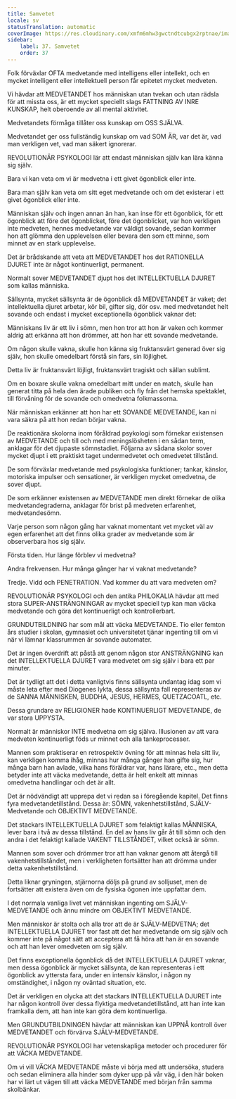 ```yaml
---
title: Samvetet
locale: sv
statusTranslation: automatic
coverImage: https://res.cloudinary.com/xmfm6mhw3gwctndtcubgx2rptnae/image/upload/v1740337243/small_cover_educacion_fundamental_a051170f1c.webp
sidebar:
    label: 37. Samvetet
    order: 37
---
```

Folk förväxlar OFTA medvetande med intelligens eller intellekt, och en mycket intelligent eller intellektuell person får epitetet mycket medveten.

Vi hävdar att MEDVETANDET hos människan utan tvekan och utan rädsla för att missta oss, är ett mycket speciellt slags FATTNING AV INRE KUNSKAP, helt oberoende av all mental aktivitet.

Medvetandets förmåga tillåter oss kunskap om OSS SJÄLVA.

Medvetandet ger oss fullständig kunskap om vad SOM ÄR, var det är, vad man verkligen vet, vad man säkert ignorerar.

REVOLUTIONÄR PSYKOLOGI lär att endast människan själv kan lära känna sig själv.

Bara vi kan veta om vi är medvetna i ett givet ögonblick eller inte.

Bara man själv kan veta om sitt eget medvetande och om det existerar i ett givet ögonblick eller inte.

Människan själv och ingen annan än han, kan inse för ett ögonblick, för ett ögonblick att före det ögonblicket, före det ögonblicket, var hon verkligen inte medveten, hennes medvetande var väldigt sovande, sedan kommer hon att glömma den upplevelsen eller bevara den som ett minne, som minnet av en stark upplevelse.

Det är brådskande att veta att MEDVETANDET hos det RATIONELLA DJURET inte är något kontinuerligt, permanent.

Normalt sover MEDVETANDET djupt hos det INTELLEKTUELLA DJURET som kallas människa.

Sällsynta, mycket sällsynta är de ögonblick då MEDVETANDET är vaket; det intellektuella djuret arbetar, kör bil, gifter sig, dör osv. med medvetandet helt sovande och endast i mycket exceptionella ögonblick vaknar det:

Människans liv är ett liv i sömn, men hon tror att hon är vaken och kommer aldrig att erkänna att hon drömmer, att hon har ett sovande medvetande.

Om någon skulle vakna, skulle hon känna sig fruktansvärt generad över sig själv, hon skulle omedelbart förstå sin fars, sin löjlighet.

Detta liv är fruktansvärt löjligt, fruktansvärt tragiskt och sällan sublimt.

Om en boxare skulle vakna omedelbart mitt under en match, skulle han generat titta på hela den ärade publiken och fly från det hemska spektaklet, till förvåning för de sovande och omedvetna folkmassorna.

När människan erkänner att hon har ett SOVANDE MEDVETANDE, kan ni vara säkra på att hon redan börjar vakna.

De reaktionära skolorna inom föråldrad psykologi som förnekar existensen av MEDVETANDE och till och med meningslösheten i en sådan term, anklagar för det djupaste sömnstadiet. Följarna av sådana skolor sover mycket djupt i ett praktiskt taget undermedvetet och omedvetet tillstånd.

De som förväxlar medvetande med psykologiska funktioner; tankar, känslor, motoriska impulser och sensationer, är verkligen mycket omedvetna, de sover djupt.

De som erkänner existensen av MEDVETANDE men direkt förnekar de olika medvetandegraderna, anklagar för brist på medveten erfarenhet, medvetandesömn.

Varje person som någon gång har vaknat momentant vet mycket väl av egen erfarenhet att det finns olika grader av medvetande som är observerbara hos sig själv.

Första tiden. Hur länge förblev vi medvetna?

Andra frekvensen. Hur många gånger har vi vaknat medvetande?

Tredje. Vidd och PENETRATION. Vad kommer du att vara medveten om?

REVOLUTIONÄR PSYKOLOGI och den antika PHILOKALIA hävdar att med stora SUPER-ANSTRÄNGNINGAR av mycket speciell typ kan man väcka medvetande och göra det kontinuerligt och kontrollerbart.

GRUNDUTBILDNING har som mål att väcka MEDVETANDE. Tio eller femton års studier i skolan, gymnasiet och universitetet tjänar ingenting till om vi när vi lämnar klassrummen är sovande automater.

Det är ingen överdrift att påstå att genom någon stor ANSTRÄNGNING kan det INTELLEKTUELLA DJURET vara medvetet om sig själv i bara ett par minuter.

Det är tydligt att det i detta vanligtvis finns sällsynta undantag idag som vi måste leta efter med Diogenes lykta, dessa sällsynta fall representeras av de SANNA MÄNNISKEN, BUDDHA, JESUS, HERMES, QUETZACOATL, etc.

Dessa grundare av RELIGIONER hade KONTINUERLIGT MEDVETANDE, de var stora UPPYSTA.

Normalt är människor INTE medvetna om sig själva. Illusionen av att vara medveten kontinuerligt föds ur minnet och alla tankeprocesser.

Mannen som praktiserar en retrospektiv övning för att minnas hela sitt liv, kan verkligen komma ihåg, minnas hur många gånger han gifte sig, hur många barn han avlade, vilka hans föräldrar var, hans lärare, etc., men detta betyder inte att väcka medvetande, detta är helt enkelt att minnas omedvetna handlingar och det är allt.

Det är nödvändigt att upprepa det vi redan sa i föregående kapitel. Det finns fyra medvetandetillstånd. Dessa är: SÖMN, vakenhetstillstånd, SJÄLV-Medvetande och OBJEKTIVT MEDVETANDE.

Det stackars INTELLEKTUELLA DJURET som felaktigt kallas MÄNNISKA, lever bara i två av dessa tillstånd. En del av hans liv går åt till sömn och den andra i det felaktigt kallade VAKENT TILLSTÅNDET, vilket också är sömn.

Mannen som sover och drömmer tror att han vaknar genom att återgå till vakenhetstillståndet, men i verkligheten fortsätter han att drömma under detta vakenhetstillstånd.

Detta liknar gryningen, stjärnorna döljs på grund av solljuset, men de fortsätter att existera även om de fysiska ögonen inte uppfattar dem.

I det normala vanliga livet vet människan ingenting om SJÄLV-MEDVETANDE och ännu mindre om OBJEKTIVT MEDVETANDE.

Men människor är stolta och alla tror att de är SJÄLV-MEDVETNA; det INTELLEKTUELLA DJURET tror fast att det har medvetande om sig själv och kommer inte på något sätt att acceptera att få höra att han är en sovande och att han lever omedveten om sig själv.

Det finns exceptionella ögonblick då det INTELLEKTUELLA DJURET vaknar, men dessa ögonblick är mycket sällsynta, de kan representeras i ett ögonblick av yttersta fara, under en intensiv känslor, i någon ny omständighet, i någon ny oväntad situation, etc.

Det är verkligen en olycka att det stackars INTELLEKTUELLA DJURET inte har någon kontroll över dessa flyktiga medvetandetillstånd, att han inte kan framkalla dem, att han inte kan göra dem kontinuerliga.

Men GRUNDUTBILDNINGEN hävdar att människan kan UPPNÅ kontroll över MEDVETANDET och förvärva SJÄLV-MEDVETANDE.

REVOLUTIONÄR PSYKOLOGI har vetenskapliga metoder och procedurer för att VÄCKA MEDVETANDE.

Om vi vill VÄCKA MEDVETANDE måste vi börja med att undersöka, studera och sedan eliminera alla hinder som dyker upp på vår väg, i den här boken har vi lärt ut vägen till att väcka MEDVETANDE med början från samma skolbänkar.


